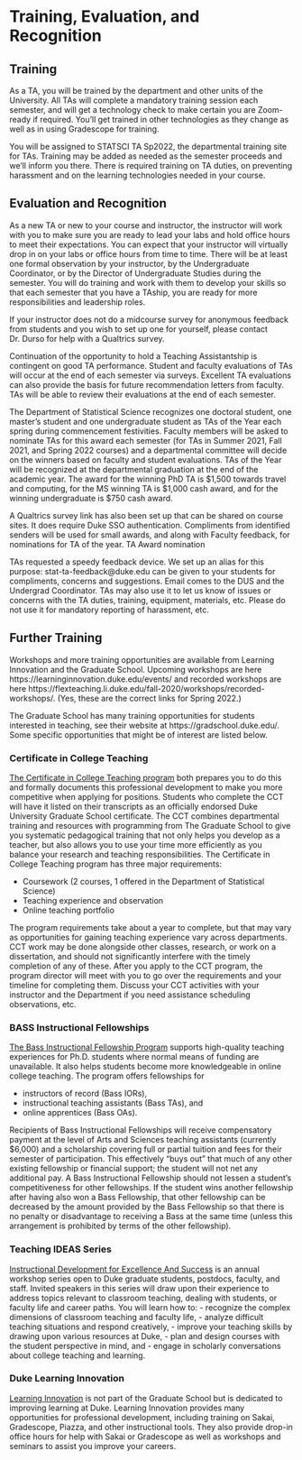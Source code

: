 # Training, Evaluation, and Recognition

## Training

As a TA, you will be trained by the department and other units of the University. All TAs will complete a mandatory training session each semester, and will get a technology check to make certain you are Zoom-ready if required. You’ll get trained in other technologies as they change as well as in using Gradescope for training. 

You will be assigned to STATSCI TA Sp2022, the departmental training site for TAs. Training may be added as needed as the semester proceeds and we’ll inform you there. There is required training on TA duties, on preventing harassment and on the learning technologies needed in your course.

## Evaluation and Recognition

As a new TA or new to your course and instructor, the instructor will work with you to make sure you are ready to lead your labs and hold office hours to meet their expectations. You can expect that your instructor will virtually drop in on your labs or office hours from time to time. There will be at least one formal observation by your instructor, by the Undergraduate Coordinator, or by the Director of Undergraduate Studies during the semester. You will do training and work with them to develop your skills so that each semester that you have a TAship, you are ready for more responsibilities and leadership roles. 

If your instructor does not do a midcourse survey for anonymous feedback from students and you wish to set up one for yourself, please contact Dr. Durso for help with a Qualtrics survey. 

Continuation of the opportunity to hold a Teaching Assistantship is contingent on good TA performance. Student and faculty evaluations of TAs will occur at the end of each semester via surveys. Excellent TA evaluations can also provide the basis for future recommendation letters from faculty. TAs will be able to review their evaluations at the end of each semester. 

The Department of Statistical Science recognizes one doctoral student, one master’s student and one undergraduate student as TAs of the Year each spring during commencement festivities. Faculty members will be asked to nominate TAs for this award each semester (for TAs in Summer 2021, Fall 2021, and Spring 2022 courses) and a departmental committee will decide on the winners based on faculty and student evaluations. TAs of the Year will be recognized at the departmental graduation at the end of the academic year. The award for the winning PhD TA is $1,500 towards travel and computing, for the MS winning TA is $1,000 cash award, and for the winning undergraduate is $750 cash award. 

A Qualtrics survey link has also been  set up that can be shared on course sites. It does require Duke SSO authentication. Compliments from identified senders will be used for small awards, and along with Faculty feedback, for nominations for TA of the year. TA Award nomination

TAs requested a speedy feedback device. We set up an alias for this purpose: stat-ta-feedback@duke.edu can be given to your students for compliments, concerns and suggestions.  Email comes to the DUS and the Undergrad Coordinator. TAs may also use it to let us know of issues or concerns with the TA duties, training, equipment, materials, etc.  Please do not use it for mandatory reporting of harassment, etc. 

## Further Training 

Workshops and more training opportunities are available from Learning Innovation and the Graduate School. Upcoming workshops are here https://learninginnovation.duke.edu/events/ and recorded workshops are here https://flexteaching.li.duke.edu/fall-2020/workshops/recorded-workshops/. (Yes, these are the correct links for Spring 2022.)

The Graduate School has many training opportunities for students interested in teaching, see their website at https://gradschool.duke.edu/. Some specific opportunities that might be of interest are listed below.

### Certificate in College Teaching

[The Certificate in College Teaching program](https://gradschool.duke.edu/professional-development/programs/certificate-college-teaching) both prepares you to do this and formally documents this professional development to make you more competitive when applying for positions. Students who complete the CCT will have it listed on their transcripts as an officially endorsed Duke University Graduate School certificate. The CCT combines departmental training and resources with programming from The Graduate School to give you systematic pedagogical training that not only helps you develop as a teacher, but also allows you to use your time more efficiently as you balance your research and teaching responsibilities. The Certificate in College Teaching program has three major requirements:

  - Coursework (2 courses, 1 offered in the Department of Statistical Science)
  - Teaching experience and observation
  - Online teaching portfolio

The program requirements take about a year to complete, but that may vary as opportunities for gaining teaching experience vary across departments. CCT work may be done alongside other classes, research, or work on a dissertation, and should not significantly interfere with the timely completion of any of these. After you apply to the CCT program, the program director will meet with you to go over the requirements and your timeline for completing them. Discuss your CCT activities with your instructor and the Department if you need assistance scheduling observations, etc. 

### BASS Instructional Fellowships

[The Bass Instructional Fellowship Program](https://gradschool.duke.edu/professional-development/programs/bass-instructional-fellowships) supports high-quality teaching experiences for Ph.D. students where normal means of funding are unavailable. It also helps students become more knowledgeable in online college teaching. The program offers fellowships for

  - instructors of record (Bass IORs),
  - instructional teaching assistants (Bass TAs), and
  - online apprentices (Bass OAs).

Recipients of Bass Instructional Fellowships will receive compensatory payment at the level of Arts and Sciences teaching assistants (currently $6,000) and a scholarship covering full or partial tuition and fees for their semester of participation. This effectively “buys out” that much of any other existing fellowship or financial support; the student will not net any additional pay. A Bass Instructional Fellowship should not lessen a student’s competitiveness for other fellowships. If the student wins another fellowship after having also won a Bass Fellowship, that other fellowship can be decreased by the amount provided by the Bass Fellowship so that there is no penalty or disadvantage to receiving a Bass at the same time (unless this arrangement is prohibited by terms of the other fellowship).

### Teaching IDEAS Series

[Instructional Development for Excellence And Success](https://gradschool.duke.edu/professional-development/programs/teaching-ideas-series) is an annual workshop series open to Duke graduate students, postdocs, faculty, and staff. Invited speakers in this series will draw upon their experience to address topics relevant to classroom teaching, dealing with students, or faculty life and career paths. You will learn how to:
  - recognize the complex dimensions of classroom teaching and faculty life,
  - analyze difficult teaching situations and respond creatively,
  - improve your teaching skills by drawing upon various resources at Duke,
  - plan and design courses with the student perspective in mind, and
  - engage in scholarly conversations about college teaching and learning.

### Duke Learning Innovation

[Learning Innovation](https://learninginnovation.duke.edu) is not part of the Graduate School but is dedicated to improving learning at Duke. Learning Innovation provides many opportunities for professional development, including training on Sakai, Gradescope, Piazza, and other instructional tools. They also provide drop-in office hours for help with Sakai or Gradescope as well as workshops and seminars to assist you improve your careers. 
